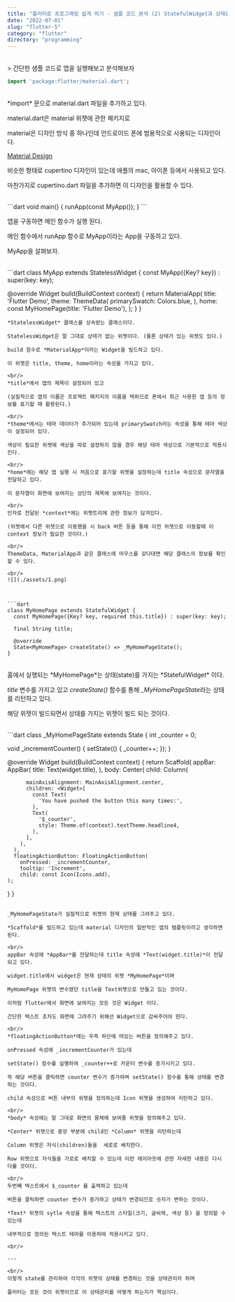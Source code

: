 ```yaml
---
title: "플러터로 프로그래밍 쉽게 하기 - 샘플 코드 분석 (2) StatefulWidget과 상태관리"
date: "2022-07-01"
slug: "flutter-5"
category: "flutter"
directory: "programming"
---
```


<br/>
> 간단한 샘플 코드로 앱을 실행해보고 분석해보자


```dart
import 'package:flutter/material.dart';
```

<br/>
*import* 문으로 material.dart 파일을 추가하고 있다.

material.dart은 material 위젯에 관한 패키지로

material은 디자인 방식 중 하나인데 안드로이드 폰에 범용적으로 사용되는 디자인이다.

[Material Design](https://m2.material.io/design)

비슷한 형태로 cupertino 디자인이 있는데  애플의 mac, 아이폰 등에서 사용되고 있다.

마찬가지로 cupertino.dart 파일을 추가하면 이 디자인을 활용할 수 있다.

<br/>
```dart
void main() {
  runApp(const MyApp());
}
```

앱을 구동하면 메인 함수가 실행 된다.

메인 함수에서 runApp 함수로 MyApp이라는 App을 구동하고 있다. 

MyApp을 살펴보자.

<br/>
 ```dart
class MyApp extends StatelessWidget {
  const MyApp({Key? key}) : super(key: key);
  
  @override
  Widget build(BuildContext context) {
    return MaterialApp(
      title: 'Flutter Demo',
      theme: ThemeData(
        primarySwatch: Colors.blue,
      ),
      home: const MyHomePage(title: 'Flutter Demo'),
    );
  }
}
```
*StatelessWidget* 클래스를 상속받는 클래스이다.

StatelessWidget은 말 그대로 상태가 없는 위젯이다. (물론 상태가 있는 위젯도 있다.)

build 함수로 *MaterialApp*이라는 Widget을 빌드하고 있다.

이 위젯은 title, theme, home이라는 속성을 가지고 있다.

<br/>
*title*에서 앱의 제목이 설정되어 있고

(실질적으로 앱의 이름은 프로젝트 패키지의 이름을 택하므로 폰에서 최근 사용한 앱 등의 정보를 표기할 때 활용된다.)

<br/>
*theme*에서는 테마 데이터가 추가되어 있는데 primarySwatch라는 속성을 통해 테마 색상이 설정되어 있다.

색상이 필요한 위젯에 색상을 따로 설정하지 않을 경우 해당 테마 색상으로 기본적으로 적용시킨다.

<br/>
*home*에는 해당 앱 실행 시 처음으로 표기할 위젯을 설정하는데 title 속성으로 문자열을 전달하고 있다.

이 문자열이 화면에 보여지는 상단의 제목에 보여지는 것이다.

<br/>
인자로 전달된 *context*에는 위젯트리에 관한 정보가 담겨있다.

(위젯에서 다른 위젯으로 이동했을 시 back 버튼 등을 통해 이전 위젯으로 이동할때 이 context 정보가 필요한 것이다.)

<br/>
ThemeData, MaterialApp과 같은 클래스에 마우스를 갖다대면 해당 클래스의 정보를 확인할 수 있다.

<br/>
![](./assets/1.png)



```dart
class MyHomePage extends StatefulWidget {
  const MyHomePage({Key? key, required this.title}) : super(key: key);

  final String title;

  @override
  State<MyHomePage> createState() => _MyHomePageState();
}
```
<br/>
홈에서 실행되는 *MyHomePage*는 상태(state)를 가지는 *StatefulWidget* 이다.

*title* 변수를 가지고 있고 *createState()* 함수를 통해 *_MyHomePageState*라는 상태를 리턴하고 있다.

해당 위젯이 빌드되면서 상태를 가지는 위젯이 빌드 되는 것이다.

<br/>
```dart
class _MyHomePageState extends State<MyHomePage> {
  int _counter = 0;

  void _incrementCounter() {
    setState(() {
      _counter++;
    });
  }

  @override
  Widget build(BuildContext context) {
    return Scaffold(
      appBar: AppBar(
        title: Text(widget.title),
      ),
      body: Center(
        child: Column(

          mainAxisAlignment: MainAxisAlignment.center,
          children: <Widget>[
            const Text(
              'You have pushed the button this many times:',
            ),
            Text(
              '$_counter',
              style: Theme.of(context).textTheme.headline4,
            ),
          ],
        ),
      ),
      floatingActionButton: FloatingActionButton(
        onPressed: _incrementCounter,
        tooltip: 'Increment',
        child: const Icon(Icons.add),
    );
  }
}
```

_MyHomePageState가 실질적으로 위젯의 현재 상태를 그려주고 있다.

*Scaffold*를 빌드하고 있는데 material 디자인의 일반적인 앱의 템플릿이라고 생각하면 된다.

<br/>
appBar 속성에 *AppBar*를 전달하는데 title 속성에 *Text(widget.title)*이 전달되고 있다.

widget.title에서 widget은 현재 상태의 위젯 *MyHomePage*이며

MyHomePage 위젯의 변수였던 title을 Text위젯으로 만들고 있는 것이다.

이처럼 flutter에서 화면에 보여지는 모든 것은 Widget 이다.

간단한 텍스트 조차도 화면에 그려주기 위해선 Widget으로 감싸주어야 한다.

<br/>
*floatingActionButton*에는 우측 하단에 떠있는 버튼을 정의해주고 있다.

onPressed 속성에 _incrementCounter가 있는데

setState() 함수를 실행하여 _counter++로 카운터 변수를 증가시키고 있다.

즉 해당 버튼을 클릭하면 counter 변수가 증가하며 setState() 함수를 통해 상태를 변경하는 것이다.

child 속성으로 버튼 내부의 위젯을 정의하는데 Icon 위젯을 생성하여 리턴하고 있다.

<br/>
*body* 속성에는 말 그대로 화면의 몸체에 보여줄 위젯을 정의해주고 있다.

*Center* 위젯으로 중앙 부분에 child인 *Column* 위젯을 리턴하는데

Column 위젯은 자식(children)들을  세로로 배치한다.

Row 위젯으로 자식들을 가로로 배치할 수 있는데 이런 레이아웃에 관한 자세한 내용은 다시 다룰 것이다.

<br/>
두번째 텍스트에서 $_counter 를 출력하고 있는데

버튼을 클릭하면 counter 변수가 증가하고 상태가 변경되므로 숫자가 변하는 것이다.

*Text* 위젯의 sytle 속성을 통해 텍스트의 스타일(크기, 글씨체, 색상 등) 을 정의할 수 있는데

내부적으로 정의된 텍스트 테마를 이용하여 적용시키고 있다.

<br/>

---

<br/>
이렇게 state를 관리하여 각각의 위젯의 상태를 변경하는 것을 상태관리라 하며

플러터는 모든 것이 위젯이므로 이 상태관리를 어떻게 하는지가 핵심이다.